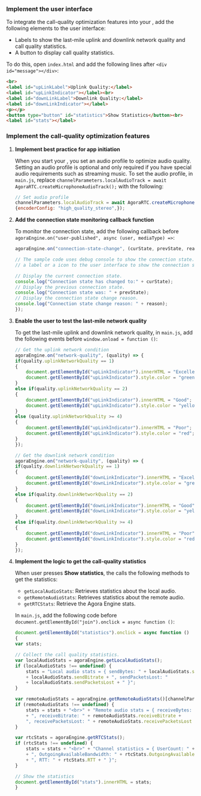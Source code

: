 <PlatformWrapper platform="web">

### Implement the user interface

To integrate the call-quality optimization features into your <Vpl k="CLIENT" />, add the following elements to the user interface:

* Labels to show the last-mile uplink and downlink network quality and call quality statistics. 
* A button to display call quality statistics.

To do this, open `index.html` and add the following lines after `<div id="message"></div>`:

```html
<br>
<label id="upLinkLabel">Uplink Quality:</label>
<label id="upLinkIndicator"></label><br>
<label id="downLinkLabel">Downlink Quality:</label>
<label id="downLinkIndicator"></label>
<p></p>
<button type="button" id="statistics">Show Statistics</button><br>
<label id="stats"></label>
```

### Implement the call-quality optimization features

1. **Implement best practice for app initiation**

    When you start your <Vpl k="CLIENT" />, you set an audio profile to optimize audio quality. Setting an audio profile is optional and only required if you have special audio requirements such as streaming music. To set the audio profile, in `main.js`, replace `channelParameters.localAudioTrack = await AgoraRTC.createMicrophoneAudioTrack();` with the following:

    ```javascript
    // Set audio profile
    channelParameters.localAudioTrack = await AgoraRTC.createMicrophoneAudioTrack(
    {encoderConfig: "high_quality_stereo",});
    ```

1. **Add the connection state monitoring callback function**

    To monitor the <Vpl k="CLIENT" /> connection state, add the following callback before `agoraEngine.on("user-published", async (user, mediaType) =>`:

    ```javascript
    agoraEngine.on("connection-state-change", (curState, prevState, reason) => {

    // The sample code uses debug console to show the connection state. In a real-world application, you can add
    // a label or a icon to the user interface to show the connection state. 

    // Display the current connection state.
    console.log("Connection state has changed to:" + curState);
    // Display the previous connection state.
    console.log("Connection state was: " + prevState);
    // Display the connection state change reason.
    console.log("Connection state change reason: " + reason);
    });
    ```

1. **Enable the user to test the last-mile network quality**

    To get the last-mile uplink and downlink network quality, in `main.js`, add the following events before `window.onload = function ()`:

    ```javascript
    // Get the uplink network condition
    agoraEngine.on("network-quality", (quality) => {
    if(quality.uplinkNetworkQuality == 1)
    {
        document.getElementById("upLinkIndicator").innerHTML = "Excellent";
        document.getElementById("upLinkIndicator").style.color = "green";
    }
    else if(quality.uplinkNetworkQuality == 2)
    {
        document.getElementById("upLinkIndicator").innerHTML = "Good";
        document.getElementById("upLinkIndicator").style.color = "yellow";
    }
    else (quality.uplinkNetworkQuality >= 4)
    {
        document.getElementById("upLinkIndicator").innerHTML = "Poor";
        document.getElementById("upLinkIndicator").style.color = "red";
    }
    });

    // Get the downlink network condition
    agoraEngine.on("network-quality", (quality) => {
    if(quality.downlinkNetworkQuality == 1)
    {
        document.getElementById("downLinkIndicator").innerHTML = "Excellent";
        document.getElementById("downLinkIndicator").style.color = "green";
    }
    else if(quality.downlinkNetworkQuality == 2)
    {
        document.getElementById("downLinkIndicator").innerHTML = "Good";
        document.getElementById("downLinkIndicator").style.color = "yellow";
    }
    else if(quality.downlinkNetworkQuality >= 4)
    {
        document.getElementById("downLinkIndicator").innerHTML = "Poor";
        document.getElementById("downLinkIndicator").style.color = "red";
    }
    });
    ```

1. **Implement the logic to get the call-quality statistics**

    When user presses **Show statistics**, the <Vpl k="CLIENT" /> calls the following methods to get the statistics:

    * `getLocalAudioStats`: Retrieves statistics about the local audio.
    * `getRemoteAudioStats`: Retrieves statistics about the remote audio.
    * `getRTCStats`: Retrieve the Agora Engine stats.

    In `main.js`, add the following code before `document.getElementById("join").onclick = async function ()`:

    ```javascript
    document.getElementById("statistics").onclick = async function ()
    {
    var stats;

    // Collect the call quality statistics.
    var localAudioStats = agoraEngine.getLocalAudioStats();
    if (localAudioStats !== undefined) {
        stats = "Local audio stats = { sendBytes: " + localAudioStats.sendBytes + ", sendBitrate: " 
        + localAudioStats.sendBitrate + ", sendPacketsLost: "
        + localAudioStats.sendPacketsLost + " }";
    }

    var remoteAudioStats = agoraEngine.getRemoteAudioStats()[channelParameters.remoteUid];
    if (remoteAudioStats !== undefined) {
        stats = stats + "<br>" + "Remote audio stats = { receiveBytes: " + remoteAudioStats.receiveBytes 
        + ", receiveBitrate: " + remoteAudioStats.receiveBitrate +
        ", receivePacketsLost: " + remoteAudioStats.receivePacketsLost + "}";
    }
    
    var rtcStats = agoraEngine.getRTCStats();
    if (rtcStats !== undefined) {
        stats = stats + "<br>" + "Channel statistics = { UserCount: " + rtcStats.UserCount 
        + ", OutgoingAvailableBandwidth: " + rtcStats.OutgoingAvailableBandwidth 
        + ", RTT: " + rtcStats.RTT + " }";
    }

    // Show the statistics
    document.getElementById("stats").innerHTML = stats;
    }
    ```

</PlatformWrapper>
